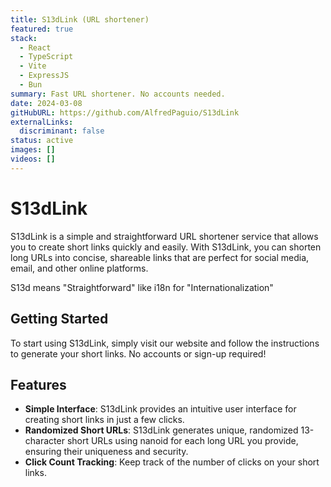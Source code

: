 ```yaml
---
title: S13dLink (URL shortener)
featured: true
stack:
  - React
  - TypeScript
  - Vite
  - ExpressJS
  - Bun
summary: Fast URL shortener. No accounts needed.
date: 2024-03-08
gitHubURL: https://github.com/AlfredPaguio/S13dLink
externalLinks:
  discriminant: false
status: active
images: []
videos: []
---
```

# S13dLink

S13dLink is a simple and straightforward URL shortener service that allows you to create short links quickly and easily. With S13dLink, you can shorten long URLs into concise, shareable links that are perfect for social media, email, and other online platforms.

S13d means "Straightforward" like i18n for "Internationalization"

## Getting Started

To start using S13dLink, simply visit our website and follow the instructions to generate your short links. No accounts or sign-up required!

## Features

* **Simple Interface**: S13dLink provides an intuitive user interface for creating short links in just a few clicks.
* **Randomized Short URLs**: S13dLink generates unique, randomized 13-character short URLs using nanoid for each long URL you provide, ensuring their uniqueness and security.
* **Click Count Tracking**: Keep track of the number of clicks on your short links.
